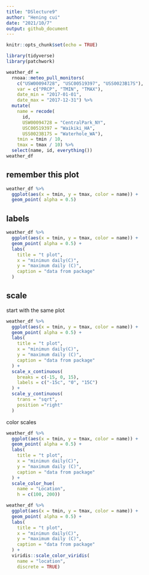 ```yaml
---
title: "DSlecture9"
author: "Hening cui"
date: "2021/10/7"
output: github_document
---
```


```r
knitr::opts_chunk$set(echo = TRUE)
```

```r
library(tidyverse)
library(patchwork)
```


```r
weather_df = 
  rnoaa::meteo_pull_monitors(
    c("USW00094728", "USC00519397", "USS0023B17S"),
    var = c("PRCP", "TMIN", "TMAX"), 
    date_min = "2017-01-01",
    date_max = "2017-12-31") %>%
  mutate(
    name = recode(
      id, 
      USW00094728 = "CentralPark_NY", 
      USC00519397 = "Waikiki_HA",
      USS0023B17S = "Waterhole_WA"),
    tmin = tmin / 10,
    tmax = tmax / 10) %>%
  select(name, id, everything())
weather_df
```

## remember this plot
```r
weather_df %>% 
  ggplot(aes(x = tmin, y = tmax, color = name)) +
  geom_point( alpha = 0.5)
```

## labels
```r
weather_df %>% 
  ggplot(aes(x = tmin, y = tmax, color = name)) +
  geom_point( alpha = 0.5) +
  labs(
    title = "t plot",
    x = "minimun daily(C)", 
    y = "maximum daily (C)",
    caption = "data from package"
  )
```

## scale
start with the same plot
```r
weather_df %>% 
  ggplot(aes(x = tmin, y = tmax, color = name)) +
  geom_point( alpha = 0.5) +
  labs(
    title = "t plot",
    x = "minimun daily(C)", 
    y = "maximum daily (C)",
    caption = "data from package"
  ) +
  scale_x_continuous(
    breaks = c(-15, 0, 15),
    labels = c("-15c", "0", "15C")
  ) +
  scale_y_continuous(
    trans = "sqrt",
    position ="right"
  )
```

color scales
```r
weather_df %>% 
  ggplot(aes(x = tmin, y = tmax, color = name)) +
  geom_point( alpha = 0.5) +
  labs(
    title = "t plot",
    x = "minimun daily(C)", 
    y = "maximum daily (C)",
    caption = "data from package"
  ) +
  scale_color_hue(
    name = "Location",
    h = c(100, 200))
```

```r
weather_df %>% 
  ggplot(aes(x = tmin, y = tmax, color = name)) +
  geom_point( alpha = 0.5) +
  labs(
    title = "t plot",
    x = "minimun daily(C)", 
    y = "maximum daily (C)",
    caption = "data from package"
  ) +
  viridis::scale_color_viridis(
    name = "location",
    discrete = TRUE)

```


